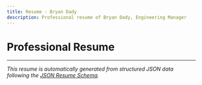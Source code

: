 ```yaml
---
title: Resume - Bryan Dady
description: Professional resume of Bryan Dady, Engineering Manager
---
```



# Professional Resume

<ResumeRenderer resumeData={resumeData} />

---

*This resume is automatically generated from structured JSON data following the [JSON Resume Schema](https://jsonresume.org/).*

<ResumeMetadata metadata={resumeMetadata} variant="compact" />

